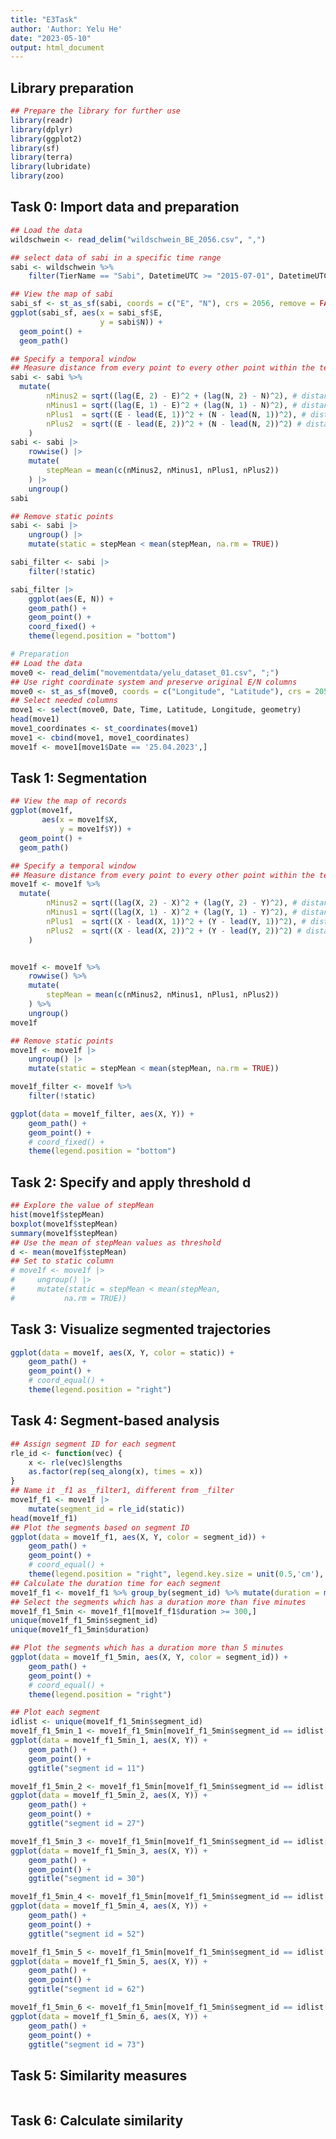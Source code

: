 ```yaml
---
title: "E3Task"
author: 'Author: Yelu He'
date: "2023-05-10"
output: html_document
---
```

## Library preparation
```r
## Prepare the library for further use
library(readr)
library(dplyr)
library(ggplot2)
library(sf)
library(terra)
library(lubridate)
library(zoo)
```

## Task 0: Import data and preparation
```r
## Load the data
wildschwein <- read_delim("wildschwein_BE_2056.csv", ",")

## select data of sabi in a specific time range
sabi <- wildschwein %>%
    filter(TierName == "Sabi", DatetimeUTC >= "2015-07-01", DatetimeUTC < "2015-07-03")

## View the map of sabi
sabi_sf <- st_as_sf(sabi, coords = c("E", "N"), crs = 2056, remove = FALSE)
ggplot(sabi_sf, aes(x = sabi_sf$E, 
                    y = sabi$N)) + 
  geom_point() + 
  geom_path()

## Specify a temporal window
## Measure distance from every point to every other point within the temporal window
sabi <- sabi %>%
  mutate(
        nMinus2 = sqrt((lag(E, 2) - E)^2 + (lag(N, 2) - N)^2), # distance to pos -30 minutes
        nMinus1 = sqrt((lag(E, 1) - E)^2 + (lag(N, 1) - N)^2), # distance to pos -15 minutes
        nPlus1  = sqrt((E - lead(E, 1))^2 + (N - lead(N, 1))^2), # distance to pos +15 mintues
        nPlus2  = sqrt((E - lead(E, 2))^2 + (N - lead(N, 2))^2) # distance to pos +30 minutes
    )
sabi <- sabi |>
    rowwise() |>
    mutate(
        stepMean = mean(c(nMinus2, nMinus1, nPlus1, nPlus2))
    ) |>
    ungroup()
sabi

## Remove static points
sabi <- sabi |>
    ungroup() |>
    mutate(static = stepMean < mean(stepMean, na.rm = TRUE))

sabi_filter <- sabi |>
    filter(!static)

sabi_filter |>
    ggplot(aes(E, N)) +
    geom_path() +
    geom_point() +
    coord_fixed() +
    theme(legend.position = "bottom")

# Preparation
## Load the data
move0 <- read_delim("movementdata/yelu_dataset_01.csv", ";")
## Use right coordinate system and preserve original E/N columns
move0 <- st_as_sf(move0, coords = c("Longitude", "Latitude"), crs = 2056, remove = FALSE)
## Select needed columns
move1 <- select(move0, Date, Time, Latitude, Longitude, geometry)
head(move1)
move1_coordinates <- st_coordinates(move1)
move1 <- cbind(move1, move1_coordinates)
move1f <- move1[move1$Date == '25.04.2023',]

```


## Task 1: Segmentation
```r
## View the map of records
ggplot(move1f, 
       aes(x = move1f$X, 
           y = move1f$Y)) +
  geom_point() +
  geom_path()

## Specify a temporal window
## Measure distance from every point to every other point within the temporal window
move1f <- move1f %>%
  mutate(
        nMinus2 = sqrt((lag(X, 2) - X)^2 + (lag(Y, 2) - Y)^2), # distance to pos -30 minutes
        nMinus1 = sqrt((lag(X, 1) - X)^2 + (lag(Y, 1) - Y)^2), # distance to pos -15 minutes
        nPlus1  = sqrt((X - lead(X, 1))^2 + (Y - lead(Y, 1))^2), # distance to pos +15 mintues
        nPlus2  = sqrt((X - lead(X, 2))^2 + (Y - lead(Y, 2))^2) # distance to pos +30 minutes
    )


move1f <- move1f %>%
    rowwise() %>%
    mutate(
        stepMean = mean(c(nMinus2, nMinus1, nPlus1, nPlus2))
    ) %>%
    ungroup()
move1f

## Remove static points
move1f <- move1f |>
    ungroup() |>
    mutate(static = stepMean < mean(stepMean, na.rm = TRUE))

move1f_filter <- move1f %>%
    filter(!static)

ggplot(data = move1f_filter, aes(X, Y)) +
    geom_path() +
    geom_point() +
    # coord_fixed() +
    theme(legend.position = "bottom")

```

## Task 2: Specify and apply threshold d
```r
## Explore the value of stepMean
hist(move1f$stepMean)
boxplot(move1f$stepMean)
summary(move1f$stepMean)
## Use the mean of stepMean values as threshold
d <- mean(move1f$stepMean)
## Set to static column
# move1f <- move1f |>
#     ungroup() |>
#     mutate(static = stepMean < mean(stepMean,
#           na.rm = TRUE))


```

## Task 3: Visualize segmented trajectories
```r
ggplot(data = move1f, aes(X, Y, color = static)) +
    geom_path() +
    geom_point() +
    # coord_equal() +
    theme(legend.position = "right")
```

## Task 4: Segment-based analysis
```r
## Assign segment ID for each segment
rle_id <- function(vec) {
    x <- rle(vec)$lengths
    as.factor(rep(seq_along(x), times = x))
}
## Name it _f1 as _filter1, different from _filter
move1f_f1 <- move1f |>
    mutate(segment_id = rle_id(static))
head(move1f_f1)
## Plot the segments based on segment ID
ggplot(data = move1f_f1, aes(X, Y, color = segment_id)) +
    geom_path() +
    geom_point() + 
    # coord_equal() +
    theme(legend.position = "right", legend.key.size = unit(0.5,'cm'), legend.text = element_text(size = 5))
## Calculate the duration time for each segment
move1f_f1 <- move1f_f1 %>% group_by(segment_id) %>% mutate(duration = max(Time) - min(Time))
## Select the segments which has a duration more than five minutes
move1f_f1_5min <- move1f_f1[move1f_f1$duration >= 300,]
unique(move1f_f1_5min$segment_id)
unique(move1f_f1_5min$duration)

## Plot the segments which has a duration more than 5 minutes
ggplot(data = move1f_f1_5min, aes(X, Y, color = segment_id)) +
    geom_path() +
    geom_point() + 
    # coord_equal() +
    theme(legend.position = "right")

## Plot each segment
idlist <- unique(move1f_f1_5min$segment_id)
move1f_f1_5min_1 <- move1f_f1_5min[move1f_f1_5min$segment_id == idlist[1],]
ggplot(data = move1f_f1_5min_1, aes(X, Y)) +
    geom_path() +
    geom_point() +
    ggtitle("segment id = 11")

move1f_f1_5min_2 <- move1f_f1_5min[move1f_f1_5min$segment_id == idlist[2],]
ggplot(data = move1f_f1_5min_2, aes(X, Y)) +
    geom_path() +
    geom_point() +
    ggtitle("segment id = 27")

move1f_f1_5min_3 <- move1f_f1_5min[move1f_f1_5min$segment_id == idlist[3],]
ggplot(data = move1f_f1_5min_3, aes(X, Y)) +
    geom_path() +
    geom_point() +
    ggtitle("segment id = 30")

move1f_f1_5min_4 <- move1f_f1_5min[move1f_f1_5min$segment_id == idlist[4],]
ggplot(data = move1f_f1_5min_4, aes(X, Y)) +
    geom_path() +
    geom_point() +
    ggtitle("segment id = 52")

move1f_f1_5min_5 <- move1f_f1_5min[move1f_f1_5min$segment_id == idlist[5],]
ggplot(data = move1f_f1_5min_5, aes(X, Y)) +
    geom_path() +
    geom_point() +
    ggtitle("segment id = 62")

move1f_f1_5min_6 <- move1f_f1_5min[move1f_f1_5min$segment_id == idlist[6],]
ggplot(data = move1f_f1_5min_6, aes(X, Y)) +
    geom_path() +
    geom_point() +
    ggtitle("segment id = 73")

```

## Task 5: Similarity measures
```r




```


## Task 6: Calculate similarity
```r



```

